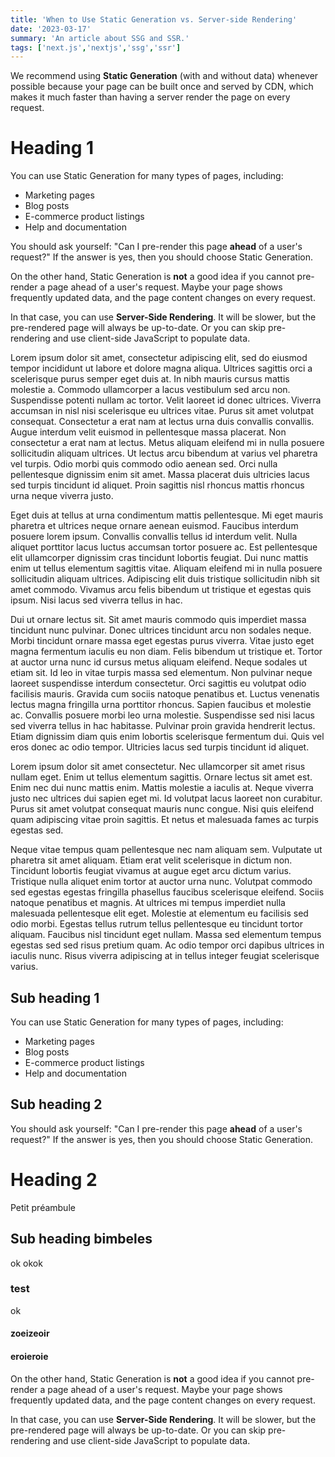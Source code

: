 ```yaml
---
title: 'When to Use Static Generation vs. Server-side Rendering'
date: '2023-03-17'
summary: 'An article about SSG and SSR.'
tags: ['next.js','nextjs','ssg','ssr']
---
```


We recommend using **Static Generation** (with and without data) whenever possible because your page can be built once and served by CDN, which makes it much faster than having a server render the page on every request.

# Heading 1

You can use Static Generation for many types of pages, including:

- Marketing pages
- Blog posts
- E-commerce product listings
- Help and documentation

You should ask yourself: "Can I pre-render this page **ahead** of a user's request?" If the answer is yes, then you should choose Static Generation.

On the other hand, Static Generation is **not** a good idea if you cannot pre-render a page ahead of a user's request. Maybe your page shows frequently updated data, and the page content changes on every request.

In that case, you can use **Server-Side Rendering**. It will be slower, but the pre-rendered page will always be up-to-date. Or you can skip pre-rendering and use client-side JavaScript to populate data.

Lorem ipsum dolor sit amet, consectetur adipiscing elit, sed do eiusmod tempor incididunt ut labore et dolore magna aliqua. Ultrices sagittis orci a scelerisque purus semper eget duis at. In nibh mauris cursus mattis molestie a. Commodo ullamcorper a lacus vestibulum sed arcu non. Suspendisse potenti nullam ac tortor. Velit laoreet id donec ultrices. Viverra accumsan in nisl nisi scelerisque eu ultrices vitae. Purus sit amet volutpat consequat. Consectetur a erat nam at lectus urna duis convallis convallis. Augue interdum velit euismod in pellentesque massa placerat. Non consectetur a erat nam at lectus. Metus aliquam eleifend mi in nulla posuere sollicitudin aliquam ultrices. Ut lectus arcu bibendum at varius vel pharetra vel turpis. Odio morbi quis commodo odio aenean sed. Orci nulla pellentesque dignissim enim sit amet. Massa placerat duis ultricies lacus sed turpis tincidunt id aliquet. Proin sagittis nisl rhoncus mattis rhoncus urna neque viverra justo.

Eget duis at tellus at urna condimentum mattis pellentesque. Mi eget mauris pharetra et ultrices neque ornare aenean euismod. Faucibus interdum posuere lorem ipsum. Convallis convallis tellus id interdum velit. Nulla aliquet porttitor lacus luctus accumsan tortor posuere ac. Est pellentesque elit ullamcorper dignissim cras tincidunt lobortis feugiat. Dui nunc mattis enim ut tellus elementum sagittis vitae. Aliquam eleifend mi in nulla posuere sollicitudin aliquam ultrices. Adipiscing elit duis tristique sollicitudin nibh sit amet commodo. Vivamus arcu felis bibendum ut tristique et egestas quis ipsum. Nisi lacus sed viverra tellus in hac.

Dui ut ornare lectus sit. Sit amet mauris commodo quis imperdiet massa tincidunt nunc pulvinar. Donec ultrices tincidunt arcu non sodales neque. Morbi tincidunt ornare massa eget egestas purus viverra. Vitae justo eget magna fermentum iaculis eu non diam. Felis bibendum ut tristique et. Tortor at auctor urna nunc id cursus metus aliquam eleifend. Neque sodales ut etiam sit. Id leo in vitae turpis massa sed elementum. Non pulvinar neque laoreet suspendisse interdum consectetur. Orci sagittis eu volutpat odio facilisis mauris. Gravida cum sociis natoque penatibus et. Luctus venenatis lectus magna fringilla urna porttitor rhoncus. Sapien faucibus et molestie ac. Convallis posuere morbi leo urna molestie. Suspendisse sed nisi lacus sed viverra tellus in hac habitasse. Pulvinar proin gravida hendrerit lectus. Etiam dignissim diam quis enim lobortis scelerisque fermentum dui. Quis vel eros donec ac odio tempor. Ultricies lacus sed turpis tincidunt id aliquet.

Lorem ipsum dolor sit amet consectetur. Nec ullamcorper sit amet risus nullam eget. Enim ut tellus elementum sagittis. Ornare lectus sit amet est. Enim nec dui nunc mattis enim. Mattis molestie a iaculis at. Neque viverra justo nec ultrices dui sapien eget mi. Id volutpat lacus laoreet non curabitur. Purus sit amet volutpat consequat mauris nunc congue. Nisi quis eleifend quam adipiscing vitae proin sagittis. Et netus et malesuada fames ac turpis egestas sed.

Neque vitae tempus quam pellentesque nec nam aliquam sem. Vulputate ut pharetra sit amet aliquam. Etiam erat velit scelerisque in dictum non. Tincidunt lobortis feugiat vivamus at augue eget arcu dictum varius. Tristique nulla aliquet enim tortor at auctor urna nunc. Volutpat commodo sed egestas egestas fringilla phasellus faucibus scelerisque eleifend. Sociis natoque penatibus et magnis. At ultrices mi tempus imperdiet nulla malesuada pellentesque elit eget. Molestie at elementum eu facilisis sed odio morbi. Egestas tellus rutrum tellus pellentesque eu tincidunt tortor aliquam. Faucibus nisl tincidunt eget nullam. Massa sed elementum tempus egestas sed sed risus pretium quam. Ac odio tempor orci dapibus ultrices in iaculis nunc. Risus viverra adipiscing at in tellus integer feugiat scelerisque varius. 

## Sub heading 1

You can use Static Generation for many types of pages, including:

- Marketing pages
- Blog posts
- E-commerce product listings
- Help and documentation

## Sub heading 2

You should ask yourself: "Can I pre-render this page **ahead** of a user's request?" If the answer is yes, then you should choose Static Generation.

<CustomImage src="https://raw.githubusercontent.com/gitdagray/test-blogposts/main/images/ssg-benefits.PNG" alt="ChatGPT provides the benefits of Static-Site Generation" />

# Heading 2

Petit préambule

## Sub heading bimbeles

ok okok

### test
ok

#### zoeizeoir

#### eroieroie 

On the other hand, Static Generation is **not** a good idea if you cannot pre-render a page ahead of a user's request. Maybe your page shows frequently updated data, and the page content changes on every request.

In that case, you can use **Server-Side Rendering**. It will be slower, but the pre-rendered page will always be up-to-date. Or you can skip pre-rendering and use client-side JavaScript to populate data.